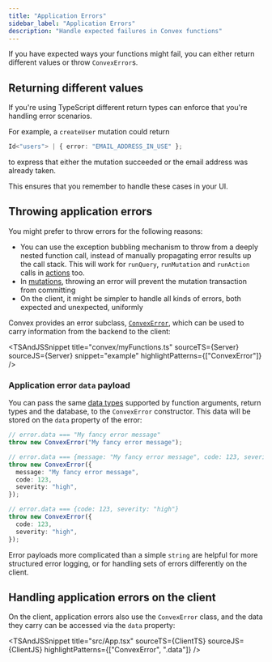 ```yaml
---
title: "Application Errors"
sidebar_label: "Application Errors"
description: "Handle expected failures in Convex functions"
---
```



If you have expected ways your functions might fail, you can either return
different values or throw `ConvexError`s.

## Returning different values

If you're using TypeScript different return types can enforce that you're
handling error scenarios.

For example, a `createUser` mutation could return

```ts
Id<"users"> | { error: "EMAIL_ADDRESS_IN_USE" };
```

to express that either the mutation succeeded or the email address was already
taken.

This ensures that you remember to handle these cases in your UI.

## Throwing application errors

You might prefer to throw errors for the following reasons:

- You can use the exception bubbling mechanism to throw from a deeply nested
  function call, instead of manually propagating error results up the call
  stack. This will work for `runQuery`, `runMutation` and `runAction` calls in
  [actions](/functions/actions.mdx) too.
- In [mutations](/functions/mutation-functions.mdx), throwing an error will
  prevent the mutation transaction from committing
- On the client, it might be simpler to handle all kinds of errors, both
  expected and unexpected, uniformly

Convex provides an error subclass,
[`ConvexError`](/api/classes/values.ConvexError), which can be used to carry
information from the backend to the client:

<TSAndJSSnippet
  title="convex/myFunctions.ts"
  sourceTS={Server}
  sourceJS={Server}
  snippet="example"
  highlightPatterns={["ConvexError"]}
/>

### Application error `data` payload

You can pass the same [data types](/database/types.md) supported by function
arguments, return types and the database, to the `ConvexError` constructor. This
data will be stored on the `data` property of the error:

```ts
// error.data === "My fancy error message"
throw new ConvexError("My fancy error message");

// error.data === {message: "My fancy error message", code: 123, severity: "high"}
throw new ConvexError({
  message: "My fancy error message",
  code: 123,
  severity: "high",
});

// error.data === {code: 123, severity: "high"}
throw new ConvexError({
  code: 123,
  severity: "high",
});
```

Error payloads more complicated than a simple `string` are helpful for more
structured error logging, or for handling sets of errors differently on the
client.

## Handling application errors on the client

On the client, application errors also use the `ConvexError` class, and the data
they carry can be accessed via the `data` property:

<TSAndJSSnippet
  title="src/App.tsx"
  sourceTS={ClientTS}
  sourceJS={ClientJS}
  highlightPatterns={["ConvexError", ".data"]}
/>
